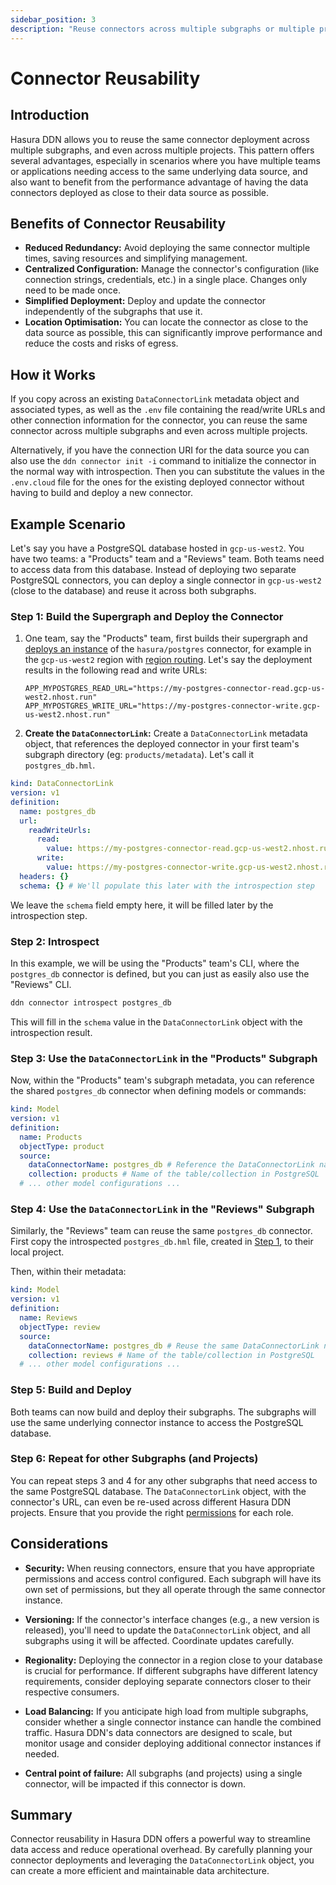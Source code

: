 ```yaml
---
sidebar_position: 3
description: "Reuse connectors across multiple subgraphs or multiple projects"
---
```


# Connector Reusability

## Introduction

Hasura DDN allows you to reuse the same connector deployment across multiple subgraphs, and even across multiple
projects. This pattern offers several advantages, especially in scenarios where you have multiple teams or applications
needing access to the same underlying data source, and also want to benefit from the performance advantage of having the
data connectors deployed as close to their data source as possible.

## Benefits of Connector Reusability

- **Reduced Redundancy:** Avoid deploying the same connector multiple times, saving resources and simplifying
  management.
- **Centralized Configuration:** Manage the connector's configuration (like connection strings, credentials, etc.) in a
  single place. Changes only need to be made once.
- **Simplified Deployment:** Deploy and update the connector independently of the subgraphs that use it.
- **Location Optimisation:** You can locate the connector as close to the data source as possible, this can
  significantly improve performance and reduce the costs and risks of egress.

## How it Works

If you copy across an existing `DataConnectorLink` metadata object and associated types, as well as the `.env` file
containing the read/write URLs and other connection information for the connector, you can reuse the same connector
across multiple subgraphs and even across multiple projects.

Alternatively, if you have the connection URI for the data source you can also use the `ddn connector init -i` command
to initialize the connector in the normal way with introspection. Then you can substitute the values in the `.env.cloud`
file for the ones for the existing deployed connector without having to build and deploy a new connector.

## Example Scenario

Let's say you have a PostgreSQL database hosted in `gcp-us-west2`. You have two teams: a "Products" team and a "Reviews"
team. Both teams need to access data from this database. Instead of deploying two separate PostgreSQL connectors, you
can deploy a single connector in `gcp-us-west2` (close to the database) and reuse it across both subgraphs.

### Step 1: Build the Supergraph and Deploy the Connector

1.  One team, say the "Products" team, first builds their supergraph and
    [deploys an instance](/deployment/hasura-ddn/deploy-to-ddn.mdx) of the `hasura/postgres` connector, for example in
    the `gcp-us-west2` region with [region routing](/deployment/hasura-ddn/region-routing.mdx). Let's say the deployment
    results in the following read and write URLs:

    ```.env
    APP_MYPOSTGRES_READ_URL="https://my-postgres-connector-read.gcp-us-west2.nhost.run"
    APP_MYPOSTGRES_WRITE_URL="https://my-postgres-connector-write.gcp-us-west2.nhost.run"
    ```

2.  **Create the `DataConnectorLink`:** Create a `DataConnectorLink` metadata object, that references the deployed
    connector in your first team's subgraph directory (eg: `products/metadata`). Let's call it `postgres_db.hml`.

```yaml title="products/metadata/postgres_db.hml"
kind: DataConnectorLink
version: v1
definition:
  name: postgres_db
  url:
    readWriteUrls:
      read:
        value: https://my-postgres-connector-read.gcp-us-west2.nhost.run
      write:
        value: https://my-postgres-connector-write.gcp-us-west2.nhost.run
  headers: {}
  schema: {} # We'll populate this later with the introspection step
```

We leave the `schema` field empty here, it will be filled later by the introspection step.

### Step 2: Introspect

In this example, we will be using the "Products" team's CLI, where the `postgres_db` connector is defined, but you can
just as easily also use the "Reviews" CLI.

```sh title="From within the 'products' local project directory, run:"
ddn connector introspect postgres_db
```

This will fill in the `schema` value in the `DataConnectorLink` object with the introspection result.

### Step 3: Use the `DataConnectorLink` in the "Products" Subgraph

Now, within the "Products" team's subgraph metadata, you can reference the shared `postgres_db` connector when defining
models or commands:

```yaml title="products/metadata/Products.hml"
kind: Model
version: v1
definition:
  name: Products
  objectType: product
  source:
    dataConnectorName: postgres_db # Reference the DataConnectorLink name
    collection: products # Name of the table/collection in PostgreSQL
  # ... other model configurations ...
```

### Step 4: Use the `DataConnectorLink` in the "Reviews" Subgraph

Similarly, the "Reviews" team can reuse the same `postgres_db` connector. First copy the introspected `postgres_db.hml`
file, created in [Step 1](#step-1-deploy-the-connector-and-create-the-dataconnectorlink), to their local project.

Then, within their metadata:

```yaml title="reviews/metadata/Reviews.hml"
kind: Model
version: v1
definition:
  name: Reviews
  objectType: review
  source:
    dataConnectorName: postgres_db # Reuse the same DataConnectorLink name
    collection: reviews # Name of the table/collection in PostgreSQL
  # ... other model configurations ...
```

### Step 5: Build and Deploy

Both teams can now build and deploy their subgraphs. The subgraphs will use the same underlying connector instance to
access the PostgreSQL database.

### Step 6: Repeat for other Subgraphs (and Projects)

You can repeat steps 3 and 4 for any other subgraphs that need access to the same PostgreSQL database. The
`DataConnectorLink` object, with the connector's URL, can even be re-used across different Hasura DDN projects. Ensure
that you provide the right [permissions](/reference/metadata-reference/permissions.mdx) for each role.

## Considerations

- **Security:** When reusing connectors, ensure that you have appropriate permissions and access control configured.
  Each subgraph will have its own set of permissions, but they all operate through the same connector instance.

- **Versioning:** If the connector's interface changes (e.g., a new version is released), you'll need to update the
  `DataConnectorLink` object, and all subgraphs using it will be affected. Coordinate updates carefully.

- **Regionality:** Deploying the connector in a region close to your database is crucial for performance. If different
  subgraphs have different latency requirements, consider deploying separate connectors closer to their respective
  consumers.

- **Load Balancing:** If you anticipate high load from multiple subgraphs, consider whether a single connector instance
  can handle the combined traffic. Hasura DDN's data connectors are designed to scale, but monitor usage and consider
  deploying additional connector instances if needed.

- **Central point of failure:** All subgraphs (and projects) using a single connector, will be impacted if this
  connector is down.

## Summary

Connector reusability in Hasura DDN offers a powerful way to streamline data access and reduce operational overhead. By
carefully planning your connector deployments and leveraging the `DataConnectorLink` object, you can create a more
efficient and maintainable data architecture.
